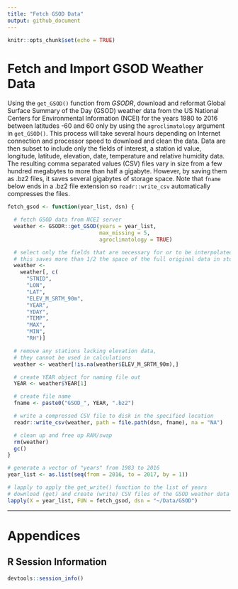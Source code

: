 ```yaml
---
title: "Fetch GSOD Data"
output: github_document
---
```


```r
knitr::opts_chunk$set(echo = TRUE)
```

# Fetch and Import GSOD Weather Data

Using the `get_GSOD()` function from _GSODR_, download and reformat
Global Surface Summary of the Day (GSOD) weather data from the US National
Centers for Environmental Information (NCEI) for the years 1980 to 2016 between
latitudes -60 and 60 only by using the `agroclimatology` argument in
`get_GSOD()`. This process will take several hours depending on Internet
connection and processor speed to download and clean the data. Data are then
subset to include only the fields of interest, a station id value, longitude,
latitude, elevation, date, temperature and relative humidity data. The resulting
comma separated values (CSV) files vary in size from a few hundred megabytes to
more than half a gigabyte. However, by saving them as .bz2 files, it saves
several gigabytes of storage space. Note that `fname` below ends in a .bz2 file
extension so `readr::write_csv` automatically compresses the files.

```R
fetch_gsod <- function(year_list, dsn) {

  # fetch GSOD data from NCEI server
  weather <- GSODR::get_GSOD(years = year_list,
                             max_missing = 5,
                             agroclimatology = TRUE)

  # select only the fields that are necessary for or to be interpolated
  # this saves more than 1/2 the space of the full original data in storage
  weather <-
    weather[, c(
      "STNID",
      "LON",
      "LAT",
      "ELEV_M_SRTM_90m",
      "YEAR",
      "YDAY",
      "TEMP",
      "MAX",
      "MIN",
      "RH")]

  # remove any stations lacking elevation data,
  # they cannot be used in calculations
  weather <- weather[!is.na(weather$ELEV_M_SRTM_90m),]

  # create YEAR object for naming file out
  YEAR <- weather$YEAR[1]

  # create file name
  fname <- paste0("GSOD_", YEAR, ".bz2")

  # write a compressed CSV file to disk in the specified location
  readr::write_csv(weather, path = file.path(dsn, fname), na = "NA")

  # clean up and free up RAM/swap
  rm(weather)
  gc()
}

# generate a vector of "years" from 1983 to 2016
year_list <- as.list(seq(from = 2016, to = 2017, by = 1))

# lapply to apply the get_write() function to the list of years
# download (get) and create (write) CSV files of the GSOD weather data
lapply(X = year_list, FUN = fetch_gsod, dsn = "~/Data/GSOD")
```

******

# Appendices

## R Session Information

```r

devtools::session_info()

```
